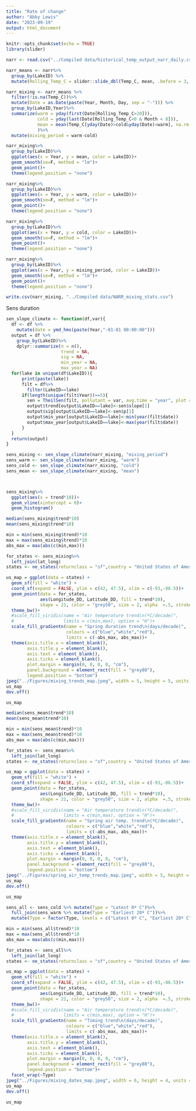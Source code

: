```yaml
---
title: "Rate of change"
author: "Abby Lewis"
date: "2023-09-19"
output: html_document
---
```


```r
knitr::opts_chunk$set(echo = TRUE)
library(slider)
```

```r
narr <- read.csv("../Compiled data/historical_temp_output_narr_daily.csv")

narr_means <- narr%>%
  group_by(LakeID) %>%
  mutate(Rolling_Temp_C = slider::slide_dbl(Temp_C, mean, .before = 3, .after = 3))

narr_mixing <- narr_means %>%
  filter(!is.na(Temp_C))%>%
  mutate(Date = as.Date(paste(Year, Month, Day, sep = "-"))) %>%
  group_by(LakeID,Year)%>%
  summarize(warm = yday(first(Date[Rolling_Temp_C>20])),
            cold = yday(last(Date[Rolling_Temp_C<0 & Month < 8])),
            mean = mean(Temp_C[yday(Date)>cold&yday(Date)<warm], na.rm = T)
            )%>%
  mutate(mixing_period = warm-cold)

narr_mixing%>%
  group_by(LakeID)%>%
  ggplot(aes(x = Year, y = mean, color = LakeID))+
  geom_smooth(se=F, method = "lm")+
  geom_point()+
  theme(legend.position = "none")

narr_mixing%>%
  group_by(LakeID)%>%
  ggplot(aes(x = Year, y = warm, color = LakeID))+
  geom_smooth(se=F, method = "lm")+
  geom_point()+
  theme(legend.position = "none")

narr_mixing%>%
  group_by(LakeID)%>%
  ggplot(aes(x = Year, y = cold, color = LakeID))+
  geom_smooth(se=F, method = "lm")+
  geom_point()+
  theme(legend.position = "none")

narr_mixing%>%
  group_by(LakeID)%>%
  ggplot(aes(x = Year, y = mixing_period, color = LakeID))+
  geom_smooth(se=F, method = "lm")+
  geom_point()+
  theme(legend.position = "none")

write.csv(narr_mixing, "../Compiled data/NARR_mixing_stats.csv")
```

Sens duration
```r
sen_slope_climate <- function(df,var){
  df <- df %>%
    mutate(date = ymd_hms(paste(Year,"-01-01 00:00:00")))
  output = df %>%
    group_by(LakeID)%>%
    dplyr::summarize(n = n(),
                     trend = NA,
                     sig = NA,
                     min_year = NA,
                     max_year = NA)
  for(lake in unique(df$LakeID)){
      print(paste(lake))
      filt = df%>%
        filter(LakeID==lake)
      if(length(unique(filt$Year))>=5){
        sen = TheilSen(filt, pollutant = var, avg.time = "year", plot = F, silent = T)$data$res2
        output$trend[output$LakeID==lake]<-sen$slope[1]
        output$sig[output$LakeID==lake]<-sen$p[1]
        output$min_year[output$LakeID==lake]<-min(year(filt$date))
        output$max_year[output$LakeID==lake]<-max(year(filt$date))
      }
  }
  return(output)
}

sens_mixing <- sen_slope_climate(narr_mixing, "mixing_period")
sens_warm <- sen_slope_climate(narr_mixing, "warm")
sens_cold <- sen_slope_climate(narr_mixing, "cold")
sens_mean <- sen_slope_climate(narr_mixing, "mean")



sens_mixing%>%
  ggplot(aes(x = trend*10))+
  geom_vline(xintercept = 0)+
  geom_histogram()

median(sens_mixing$trend*10)
mean(sens_mixing$trend*10)

min = min(sens_mixing$trend)*10
max = max(sens_mixing$trend)*10
abs_max = max(abs(c(min,max)))

for_states <- sens_mixing%>%
  left_join(lat_long)
states <- ne_states(returnclass = "sf",country = "United States of America")

us_map = ggplot(data = states) +
  geom_sf(fill = "white") +
  coord_sf(expand = FALSE, ylim = c(42, 47.5), xlim = c(-93,-86.5))+
  geom_point(data = for_states, 
             aes(Longitude_DD, Latitude_DD, fill = trend*10),
             shape = 21, color = "grey50", size = 2, alpha  =.5, stroke = .4)+
  theme_bw()+
  #scale_fill_viridis(name = "Air temperature trend\n(ºC/decade)",
  #                   limits = c(min,max), option = "H")+
  scale_fill_gradientn(name = "Spring duration trend\n(days/decade)",
                       colours = c("blue","white","red"),
                       limits = c(-abs_max, abs_max))+
  theme(axis.title.x = element_blank(),
        axis.title.y = element_blank(),
        axis.text = element_blank(),
        axis.ticks = element_blank(),
        plot.margin = margin(0, 0, 0, 0, "cm"),
        panel.background = element_rect(fill = "grey80"),
        legend.position = "bottom")
jpeg("../Figures/mixing_trends_map.jpeg", width = 5, height = 5, units = "in", res = 300)
us_map
dev.off()

us_map

median(sens_mean$trend*10)
mean(sens_mean$trend*10)

min = min(sens_mean$trend)*10
max = max(sens_mean$trend)*10
abs_max = max(abs(c(min,max)))

for_states <- sens_mean%>%
  left_join(lat_long)
states <- ne_states(returnclass = "sf",country = "United States of America")

us_map = ggplot(data = states) +
  geom_sf(fill = "white") +
  coord_sf(expand = FALSE, ylim = c(42, 47.5), xlim = c(-93,-86.5))+
  geom_point(data = for_states, 
             aes(Longitude_DD, Latitude_DD, fill = trend*10),
             shape = 21, color = "grey50", size = 2, alpha  =.5, stroke = .4)+
  theme_bw()+
  #scale_fill_viridis(name = "Air temperature trend\n(ºC/decade)",
  #                   limits = c(min,max), option = "H")+
  scale_fill_gradientn(name = "Spring air temp. trend\n(ºC/decade)",
                       colours = c("blue","white","red"),
                       limits = c(-abs_max, abs_max))+
  theme(axis.title.x = element_blank(),
        axis.title.y = element_blank(),
        axis.text = element_blank(),
        axis.ticks = element_blank(),
        plot.margin = margin(0, 0, 0, 0, "cm"),
        panel.background = element_rect(fill = "grey80"),
        legend.position = "bottom")
jpeg("../Figures/spring_air_temp_trends_map.jpeg", width = 5, height = 5, units = "in", res = 300)
us_map
dev.off()

us_map
```

```r
sens_all <- sens_cold %>% mutate(Type = "Latest 0º C")%>%
  full_join(sens_warm %>% mutate(Type = "Earliest 20º C"))%>%
  mutate(Type = factor(Type, levels = c("Latest 0º C", "Earliest 20º C")))

min = min(sens_all$trend)*10
max = max(sens_all$trend)*10
abs_max = max(abs(c(min,max)))

for_states <- sens_all%>%
  left_join(lat_long)
states <- ne_states(returnclass = "sf",country = "United States of America")

us_map = ggplot(data = states) +
  geom_sf(fill = "white") +
  coord_sf(expand = FALSE, ylim = c(42, 47.5), xlim = c(-93,-86.5))+
  geom_point(data = for_states, 
             aes(Longitude_DD, Latitude_DD, fill = trend*10),
             shape = 21, color = "grey50", size = 2, alpha  =.5, stroke = .4)+
  theme_bw()+
  #scale_fill_viridis(name = "Air temperature trend\n(ºC/decade)",
  #                   limits = c(min,max), option = "H")+
  scale_fill_gradientn(name = "Timing trend\n(days/decade)",
                       colours = c("blue","white","red"),
                       limits = c(-abs_max, abs_max))+
  theme(axis.title.x = element_blank(),
        axis.title.y = element_blank(),
        axis.text = element_blank(),
        axis.ticks = element_blank(),
        plot.margin = margin(0, 0, 0, 0, "cm"),
        panel.background = element_rect(fill = "grey80"),
        legend.position = "bottom")+
  facet_wrap(~Type)
jpeg("../Figures/mixing_dates_map.jpeg", width = 6, height = 4, units = "in", res = 300)
us_map
dev.off()

us_map
```

